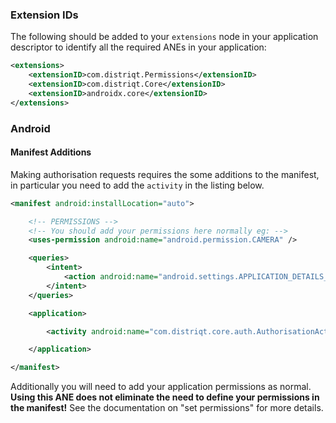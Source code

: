 
### Extension IDs

The following should be added to your `extensions` node in your application descriptor to identify all the required ANEs in your application:

```xml
<extensions>
    <extensionID>com.distriqt.Permissions</extensionID>
    <extensionID>com.distriqt.Core</extensionID>
    <extensionID>androidx.core</extensionID>
</extensions>
```


### Android

#### Manifest Additions

Making authorisation requests requires the some additions to the manifest, in
particular you need to add the `activity` in the listing below.

```xml
<manifest android:installLocation="auto">

	<!-- PERMISSIONS -->
	<!-- You should add your permissions here normally eg: -->
	<uses-permission android:name="android.permission.CAMERA" />

	<queries>
        <intent>
            <action android:name="android.settings.APPLICATION_DETAILS_SETTINGS"/>
        </intent>
    </queries>

	<application>

		<activity android:name="com.distriqt.core.auth.AuthorisationActivity" android:theme="@android:style/Theme.Translucent.NoTitleBar" android:exported="false" />

	</application>

</manifest>
```

Additionally you will need to add your application permissions as normal.
**Using this ANE does not eliminate the need to define your permissions in the manifest!** 
See the documentation on "set permissions" for more details.



